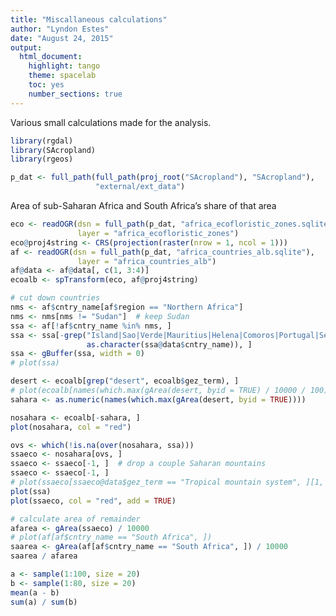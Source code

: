 ```yaml
---
title: "Miscallaneous calculations"
author: "Lyndon Estes"
date: "August 24, 2015"
output: 
  html_document:
    highlight: tango
    theme: spacelab
    toc: yes 
    number_sections: true
---
```


Various small calculations made for the analysis. 

```r
library(rgdal)
library(SAcropland)
library(rgeos)

p_dat <- full_path(full_path(proj_root("SAcropland"), "SAcropland"), 
                   "external/ext_data")

```

Area of sub-Saharan Africa and South Africa's share of that area
```r
eco <- readOGR(dsn = full_path(p_dat, "africa_ecofloristic_zones.sqlite"), 
               layer = "africa_ecofloristic_zones")
eco@proj4string <- CRS(projection(raster(nrow = 1, ncol = 1)))
af <- readOGR(dsn = full_path(p_dat, "africa_countries_alb.sqlite"), 
               layer = "africa_countries_alb")
af@data <- af@data[, c(1, 3:4)]
ecoalb <- spTransform(eco, af@proj4string)

# cut down countries
nms <- af$cntry_name[af$region == "Northern Africa"]
nms <- nms[nms != "Sudan"]  # keep Sudan
ssa <- af[!af$cntry_name %in% nms, ]
ssa <- ssa[-grep("Island|Sao|Verde|Mauritius|Helena|Comoros|Portugal|Seychell",
                 as.character(ssa@data$cntry_name)), ]
ssa <- gBuffer(ssa, width = 0)
# plot(ssa)

desert <- ecoalb[grep("desert", ecoalb$gez_term), ]
# plot(ecoalb[names(which.max(gArea(desert, byid = TRUE) / 10000 / 100)), ])
sahara <- as.numeric(names(which.max(gArea(desert, byid = TRUE))))

nosahara <- ecoalb[-sahara, ]
plot(nosahara, col = "red")

ovs <- which(!is.na(over(nosahara, ssa)))
ssaeco <- nosahara[ovs, ]
ssaeco <- ssaeco[-1, ]  # drop a couple Saharan mountains
ssaeco <- ssaeco[-1, ]
# plot(ssaeco[ssaeco@data$gez_term == "Tropical mountain system", ][1, ])
plot(ssa)
plot(ssaeco, col = "red", add = TRUE)

# calculate area of remainder
afarea <- gArea(ssaeco) / 10000
# plot(af[af$cntry_name == "South Africa", ])
saarea <- gArea(af[af$cntry_name == "South Africa", ]) / 10000
saarea / afarea

```


```r
a <- sample(1:100, size = 20)
b <- sample(1:80, size = 20)
mean(a - b)
sum(a) / sum(b)


```

